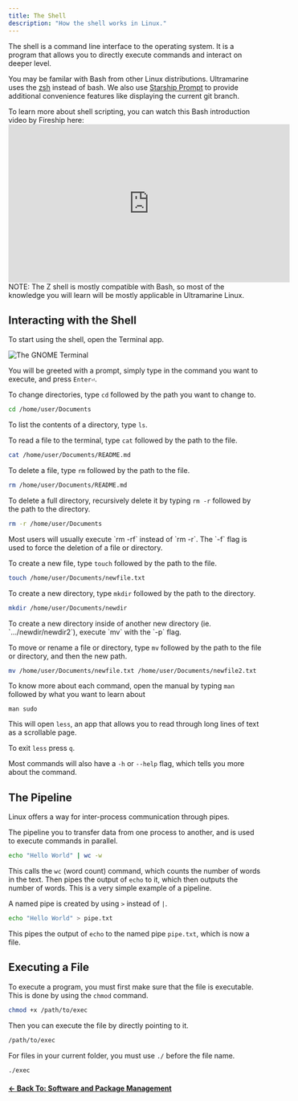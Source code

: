 ```yaml
---
title: The Shell
description: "How the shell works in Linux."
---
```



The shell is a command line interface to the operating system. It is a program that allows you to directly execute commands and interact on deeper level.

You may be familar with Bash from other Linux distributions. Ultramarine uses the [zsh](https://en.wikipedia.org/wiki/Z_shell) instead of bash. We also use [Starship Prompt](https://starship.rs/) to provide additional convenience features like displaying the current git branch.

<Alert type="info">
  <div>
    To learn more about shell scripting, you can watch this Bash introduction
    video by Fireship here:
    <iframe
      width="560"
      height="315"
      src="https://www.youtube.com/embed/I4EWvMFj37g"
      title="YouTube video player"
      frameborder="0"
      allow="accelerometer; autoplay; clipboard-write; encrypted-media; gyroscope; picture-in-picture"
      allowfullscreen
    ></iframe>
    NOTE: The Z shell is mostly compatible with Bash, so most of the knowledge you
    will learn will be mostly applicable in Ultramarine Linux.
  </div>
</Alert>

## Interacting with the Shell

To start using the shell, open the Terminal app.

![The GNOME Terminal](/assets/terminal.png)

You will be greeted with a prompt, simply type in the command you want to execute, and press `Enter⏎`.

To change directories, type `cd` followed by the path you want to change to.

```zsh
cd /home/user/Documents
```

To list the contents of a directory, type `ls`.

To read a file to the terminal, type `cat` followed by the path to the file.

```zsh
cat /home/user/Documents/README.md
```

To delete a file, type `rm` followed by the path to the file.

```zsh
rm /home/user/Documents/README.md
```

To delete a full directory, recursively delete it by typing `rm -r` followed by the path to the directory.

```zsh
rm -r /home/user/Documents
```

<Alert type="info">
  Most users will usually execute `rm -rf` instead of `rm -r`. The `-f` flag is
  used to force the deletion of a file or directory.
</Alert>

To create a new file, type `touch` followed by the path to the file.

```zsh
touch /home/user/Documents/newfile.txt
```

To create a new directory, type `mkdir` followed by the path to the directory.

```zsh
mkdir /home/user/Documents/newdir
```

<Alert type="info">
  To create a new directory inside of another new directory (ie. `.../newdir/newdir2`),  
  execute `mv` with the `-p` flag.
</Alert>

To move or rename a file or directory, type `mv` followed by the path to the file or directory, and then the new path.

```zsh
mv /home/user/Documents/newfile.txt /home/user/Documents/newfile2.txt
```

To know more about each command, open the manual by typing `man` followed by what you want to learn about

```
man sudo
```

This will open `less`, an app that allows you to read through long lines of text as a scrollable page.

To exit `less` press `q`.

Most commands will also have a `-h` or `--help` flag, which tells you more about the command.

## The Pipeline

Linux offers a way for inter-process communication through pipes.

The pipeline you to transfer data from one process to another, and is used to execute commands in parallel.

```zsh
echo "Hello World" | wc -w
```

This calls the `wc` (word count) command, which counts the number of words in the text. Then pipes the output of `echo` to it, which then outputs the number of words. This is a very simple example of a pipeline.

A named pipe is created by using `>` instead of `|`.

```zsh
echo "Hello World" > pipe.txt
```

This pipes the output of `echo` to the named pipe `pipe.txt`, which is now a file.

## Executing a File

To execute a program, you must first make sure that the file is executable. This is done by using the `chmod` command.

```bash
chmod +x /path/to/exec
```

Then you can execute the file by directly pointing to it.

```bash
/path/to/exec
```

For files in your current folder, you must use `./` before the file name.

```bash
./exec
```

#### [← Back To: Software and Package Management](../software)
